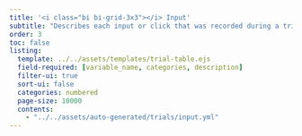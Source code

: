 ```yaml
---
title: '<i class="bi bi-grid-3x3"></i> Input'
subtitle: "Describes each input or click that was recorded during a trial."
order: 3
toc: false
listing: 
  template: ../../assets/templates/trial-table.ejs
  field-required: [variable_name, categories, description]
  filter-ui: true
  sort-ui: false
  categories: numbered
  page-size: 10000
  contents:
    - "../../assets/auto-generated/trials/input.yml"
---
```


